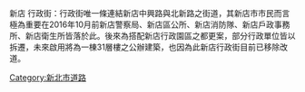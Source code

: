 {{multiple issues|
{{expand|time=2016-12-06T09:55:33+00:00}}
{{refimprove|time=2016-12-06T09:55:33+00:00}}
{{unreferenced|time=2016-12-06T09:55:33+00:00}}
}}
新店 行政街：行政街唯一條連結新店中興路與北新路之街道，其新店市市民而言極為重要在2016年10月前新店警察局、新店區公所、新店消防隊、新店戶政事務所、新店衛生所皆落於此。後來為搭配新店行政園區之都更案，部分行政單位皆以拆遷，未來啟用將為一棟31層樓之公辦建築，也因為此新店行政街目前已移除改道。

[[Category:新北市道路|Category:新北市道路]]